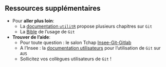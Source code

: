 ## Ressources supplémentaires {.smaller}

- Pour **aller plus loin**:
    - La [documentation `utilitR`](https://book.utilitr.org/) propose plusieurs chapitres sur `Git`
    - La [Bible](https://git-scm.com/book/en/v2) de l'usage de `Git`


- **Trouver de l'aide**:
    - Pour toute question : le salon Tchap [Insee-Git-Gitlab](https://tchap.gouv.fr/#/room/#InseeGitGitlablPtu8f1Frns:agent.finances.tchap.gouv.fr)
    - A l'Insee : la [documentation utilisateurs](https://datascience.gitlab-pages.insee.fr/site-documentaire/ausv3/logiciels-carte/Git/) pour l'utilisation de `Git` sur `AUS`
    - Sollicitez vos collègues utilisateurs de `Git` !
